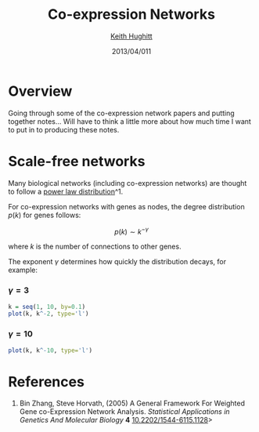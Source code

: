 % Co-expression Networks
% [Keith Hughitt](khughitt@umd.edu)
% 2013/04/011

Overview
========
Going through some of the co-expression network papers and putting together
notes... Will have to think a little more about how much time I want to put
in to producing these notes.

Scale-free networks
===================
Many biological networks (including co-expression networks) are thought to
follow a [power law distribution](https://en.wikipedia.org/wiki/Power_law)^1.

For co-expression networks with genes as nodes, the degree distribution $p(k)$
for genes follows:

$$
p(k) \sim k^{-\gamma}
$$

where $k$ is the number of connections to other genes.

The exponent $\gamma$ determines how quickly the distribution decays,
for example:

### $\gamma = 3$
```r
k = seq(1, 10, by=0.1)
plot(k, k^-2, type='l')
```

### $\gamma = 10$
```r
plot(k, k^-10, type='l')
```


References
==========
1. Bin Zhang, Steve Horvath,   (2005) A General Framework For Weighted Gene co-Expression Network Analysis.  *Statistical Applications in Genetics And Molecular Biology*  **4**  [10.2202/1544-6115.1128](http://dx.doi.org/10.2202/1544-6115.1128)>
